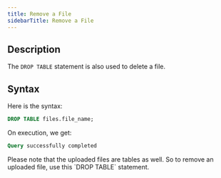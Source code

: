 ```yaml
---
title: Remove a File
sidebarTitle: Remove a File
---
```


## Description

The `DROP TABLE` statement is also used to delete a file.

## Syntax

Here is the syntax:

```sql
DROP TABLE files.file_name;
```

On execution, we get:

```sql
Query successfully completed
```

<Note>
Please note that the uploaded files are tables as well. So to remove an uploaded file, use this `DROP TABLE` statement.
</Note>
